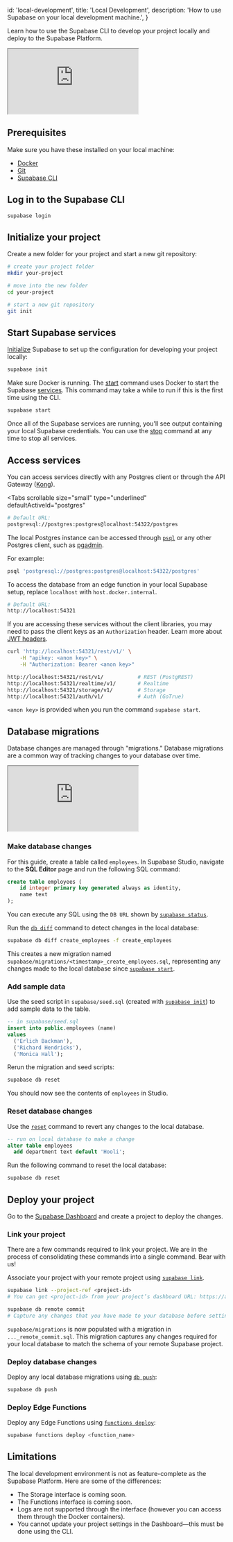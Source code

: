 
  id: 'local-development',
  title: 'Local Development',
  description: 'How to use Supabase on your local development machine.',
}

Learn how to use the Supabase CLI to develop your project locally and deploy to the Supabase Platform.

<div className="video-container">
  <iframe
    src="https://www.youtube-nocookie.com/embed/vyHyYpvjaks"
    frameBorder="1"
    allow="accelerometer; autoplay; clipboard-write; encrypted-media; gyroscope; picture-in-picture"
    allowFullScreen
  ></iframe>
</div>


## Prerequisites

Make sure you have these installed on your local machine:

- [Docker](https://docs.docker.com/engine/install/)
- [Git](https://github.com/git-guides/install-git)
- [Supabase CLI](/docs/guides/cli)

## Log in to the Supabase CLI

```bash
supabase login
```

## Initialize your project

Create a new folder for your project and start a new git repository:

```bash
# create your project folder
mkdir your-project

# move into the new folder
cd your-project

# start a new git repository
git init
```

## Start Supabase services

[Initialize](/docs/reference/cli/usage#supabase-init) Supabase to set up the configuration for developing your project locally:

```bash
supabase init
```

Make sure Docker is running. The [start](/docs/reference/cli/usage#supabase-start) command uses Docker to start the Supabase [services](/docs/architecture).
This command may take a while to run if this is the first time using the CLI.

```bash
supabase start
```

Once all of the Supabase services are running, you'll see output containing your local Supabase credentials.
You can use the [stop](/docs/reference/cli/usage#supabase-stop) command at any time to stop all services.

## Access services

You can access services directly with any Postgres client or through the API Gateway ([Kong](https://github.com/Kong/kong)).

<Tabs
  scrollable
  size="small"
  type="underlined"
  defaultActiveId="postgres"
>
<TabPanel id="postgres" label="Postgres">

```sh
# Default URL:
postgresql://postgres:postgres@localhost:54322/postgres
```

The local Postgres instance can be accessed through [`psql`](https://www.postgresql.org/docs/current/app-psql.html)
or any other Postgres client, such as [pgadmin](https://www.pgadmin.org/).

For example:

```bash
psql 'postgresql://postgres:postgres@localhost:54322/postgres'
```

<Admonition type="note">

To access the database from an edge function in your local Supabase setup, replace `localhost` with `host.docker.internal`.

</Admonition>

</TabPanel>
<TabPanel id="kong" label="API Gateway">

```sh
# Default URL:
http://localhost:54321
```

If you are accessing these services without the client libraries, you may need to pass the client keys as an `Authorization` header.
Learn more about [JWT headers](/docs/learn/auth-deep-dive/auth-deep-dive-jwts).

```sh
curl 'http://localhost:54321/rest/v1/' \
    -H "apikey: <anon key>" \
    -H "Authorization: Bearer <anon key>"

http://localhost:54321/rest/v1/           # REST (PostgREST)
http://localhost:54321/realtime/v1/       # Realtime
http://localhost:54321/storage/v1/        # Storage
http://localhost:54321/auth/v1/           # Auth (GoTrue)
```

<Admonition type="note">

`<anon key>` is provided when you run the command `supabase start`.

</Admonition>

</TabPanel>
</Tabs>

## Database migrations

Database changes are managed through "migrations." Database migrations are a common way of tracking changes to your database over time.

<div className="video-container">
  <iframe
    src="https://www.youtube-nocookie.com/embed/Kx5nHBmIxyQ"
    frameBorder="1"
    allow="accelerometer; autoplay; clipboard-write; encrypted-media; gyroscope; picture-in-picture"
    allowFullScreen
  ></iframe>
</div>

### Make database changes

For this guide, create a table called `employees`. In Supabase Studio, navigate to the **SQL Editor** page and run the following SQL command:

```sql
create table employees (
	id integer primary key generated always as identity,
	name text
);
```

<Admonition type="note">

You can execute any SQL using the `DB URL` shown by [`supabase status`](/docs/reference/cli/usage#supabase-status).

</Admonition>

Run the [`db diff`](/docs/reference/cli/usage#supabase-db-diff) command to detect changes in the local database:

```sh
supabase db diff create_employees -f create_employees
```

This creates a new migration named `supabase/migrations/<timestamp>_create_employees.sql`, representing any changes made to the local database since [`supabase start`](/docs/reference/cli/usage#supabase-start).

### Add sample data

Use the seed script in `supabase/seed.sql` (created with [`supabase init`](/docs/reference/cli/usage#supabase-init)) to add sample data to the table.

```sql
-- in supabase/seed.sql
insert into public.employees (name)
values
  ('Erlich Backman'),
  ('Richard Hendricks'),
  ('Monica Hall');
```

Rerun the migration and seed scripts:

```bash
supabase db reset
```

You should now see the contents of `employees` in Studio.

### Reset database changes

Use the [`reset`](/docs/reference/cli/usage#supabase-db-reset) command to revert any changes to the local database.

```sql
-- run on local database to make a change
alter table employees
  add department text default 'Hooli';
```

Run the following command to reset the local database:

```sh
supabase db reset
```

## Deploy your project

Go to the [Supabase Dashboard](https://app.supabase.com) and create a project to deploy the changes.

### Link your project

<Admonition type="note">

There are a few commands required to link your project. We are in the process of consolidating these commands into a single command. Bear with us!

</Admonition>

Associate your project with your remote project using [`supabase link`](/docs/reference/cli/usage#supabase-link).

```bash
supabase link --project-ref <project-id>
# You can get <project-id> from your project’s dashboard URL: https://app.supabase.com/project/<project-id>

supabase db remote commit
# Capture any changes that you have made to your database before setting up the CLI
```

`supabase/migrations` is now populated with a migration in `..._remote_commit.sql`.
This migration captures any changes required for your local database to match the schema of your remote Supabase project.

### Deploy database changes

Deploy any local database migrations using [`db push`](/docs/reference/cli/usage#supabase-db-push):

```sh
supabase db push
```

### Deploy Edge Functions

Deploy any Edge Functions using [`functions deploy`](/docs/reference/cli/usage#supabase-functions-deploy):

```sh
supabase functions deploy <function_name>
```

## Limitations

The local development environment is not as feature-complete as the Supabase Platform. Here are some of the differences:

- The Storage interface is coming soon.
- The Functions interface is coming soon.
- Logs are not supported through the interface (however you can access them through the Docker containers).
- You cannot update your project settings in the Dashboard—this must be done using the CLI.

```

```


